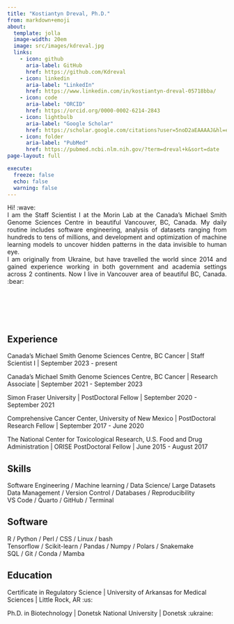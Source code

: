 ```yaml
---
title: "Kostiantyn Dreval, Ph.D."
from: markdown+emoji
about:
  template: jolla
  image-width: 20em
  image: src/images/kdreval.jpg
  links:
    - icon: github
      aria-label: GitHub
      href: https://github.com/Kdreval
    - icon: linkedin
      aria-label: "LinkedIn"
      href: https://www.linkedin.com/in/kostiantyn-dreval-05718bba/
    - icon: code
      aria-label: "ORCID"
      href: https://orcid.org/0000-0002-6214-2843
    - icon: lightbulb
      aria-label: "Google Scholar"
      href: https://scholar.google.com/citations?user=5noD2aEAAAAJ&hl=en
    - icon: folder
      aria-label: "PubMed"
      href: https://pubmed.ncbi.nlm.nih.gov/?term=dreval+k&sort=date
page-layout: full

execute:
  freeze: false
  echo: false
  warning: false
---
```



<div style="text-align: justify">
Hi! :wave:
<br/>
I am the Staff Scientist I at the Morin Lab at the Canada's Michael Smith Genome Sciences Centre in beautiful Vancouver, BC, Canada. My daily routine includes software engineering, analysis of datasets ranging from hundreds to tens of millions, and development and optimization of machine learning models to uncover hidden patterns in the data invisible to  human eye.
<br/>
I am originally from Ukraine, but have travelled the world since 2014 and gained experience working in both government and academia settings across 2 continents. Now I live in Vancouver area of beautiful BC, Canada. :bear:
</div>

<br/><br/>
<br><br>

::: {.panel-tabset}

## Experience

Canada's Michael Smith Genome Sciences Centre, BC Cancer | Staff Scientist I | September 2023 - present

Canada's Michael Smith Genome Sciences Centre, BC Cancer | Research Associate | September 2021 - September 2023

Simon Fraser University | PostDoctoral Fellow | September 2020 - September 2021

Comprehensive Cancer Center, University of New Mexico | PostDoctoral Research Fellow | September 2017 - June 2020

The National Center for Toxicological Research, U.S. Food and Drug Administration | ORISE PostDoctoral Fellow | June 2015 - August 2017

## Skills

Software Engineering / Machine learning / Data Science/ Large Datasets
<br>
Data Management / Version Control / Databases / Reproducibility
<br>
VS Code / Quarto / GitHub / Terminal

## Software

R / Python / Perl / CSS / Linux / bash
<br>
Tensorflow / Scikit-learn / Pandas / Numpy / Polars / Snakemake
<br>
SQL / Git / Conda / Mamba

## Education

Certificate in Regulatory Science | University of Arkansas for Medical Sciences | Little Rock, AR :us:

Ph.D. in Biotechnology | Donetsk National University | Donetsk :ukraine:

:::
